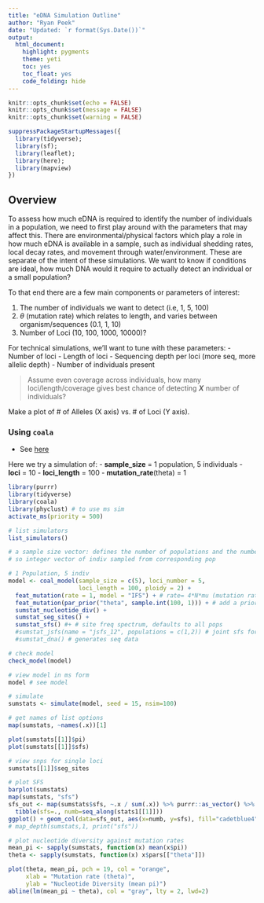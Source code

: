 ```yaml
---
title: "eDNA Simulation Outline"
author: "Ryan Peek"
date: "Updated: `r format(Sys.Date())`"
output: 
  html_document:
    highlight: pygments
    theme: yeti
    toc: yes
    toc_float: yes
    code_folding: hide
---
```


```r
knitr::opts_chunk$set(echo = FALSE)
knitr::opts_chunk$set(message = FALSE)
knitr::opts_chunk$set(warning = FALSE)

suppressPackageStartupMessages({
  library(tidyverse);
  library(sf);
  library(leaflet);
  library(here);
  library(mapview)
})

```

## Overview

To assess how much eDNA is required to identify the number of individuals in a population, we need to first play around with the parameters that may affect this. There are environmental/physical factors which play a role in how much eDNA is available in a sample, such as individual shedding rates, local decay rates, and movement through water/environment. These are separate of the intent of these simulations. We want to know if conditions are ideal, how much DNA would it require to actually detect an individual or a small population? 

To that end there are a few main components or parameters of interest:

 1. The number of individuals we want to detect (i.e, 1, 5, 100)
 2. $\theta$ (mutation rate) which relates to length, and varies between organism/sequences (0.1, 1, 10)
 3. Number of Loci (10, 100, 1000, 10000)?
 
For technical simulations, we'll want to tune with these parameters:
 - Number of loci
 - Length of loci
 - Sequencing depth per loci (more seq, more allelic depth)
 - Number of individuals present
 
 > Assume even coverage across individuals, how many loci/length/coverage gives best chance of detecting **_X_** number of individuals?
 
 Make a plot of # of Alleles (X axis) vs. # of Loci (Y axis).
 
 
### Using `coala`

 - See [here](https://cran.r-project.org/web/packages/coala/vignettes/coala-intro.html)

 
Here we try a simulation of:
 - **sample_size** = 1 population, 5 individuals
 - **loci** = 10
 - **loci_length** = 100
 - **mutation_rate**(theta) = 1

```r

library(purrr)
library(tidyverse)
library(coala)
library(phyclust) # to use ms sim
activate_ms(priority = 500)

# list simulators
list_simulators()

# a sample size vector: defines the number of populations and the number of individuals sampled from each pop
# so integer vector of indiv sampled from corresponding pop

# 1 Population, 5 indiv
model <- coal_model(sample_size = c(5), loci_number = 5, 
                    loci_length = 100, ploidy = 2) +
  feat_mutation(rate = 1, model = "IFS") + # rate= 4*N*mu (mutation rate per locus)
  feat_mutation(par_prior("theta", sample.int(100, 1))) + # add a prior
  sumstat_nucleotide_div() + 
  sumstat_seg_sites() + 
  sumstat_sfs() #+ # site freq spectrum, defaults to all pops
  #sumstat_jsfs(name = "jsfs_12", populations = c(1,2)) # joint sfs for 2 pops
  #sumstat_dna() # generates seq data

# check model
check_model(model)

# view model in ms form
model # see model

# simulate
sumstats <- simulate(model, seed = 15, nsim=100)

# get names of list options
map(sumstats, ~names(.x))[1]

plot(sumstats[[1]]$pi)
plot(sumstats[[1]]$sfs)

# view snps for single loci
sumstats[[1]]$seg_sites

# plot SFS
barplot(sumstats)
map(sumstats, "sfs")
sfs_out <- map(sumstats$sfs, ~.x / sum(.x)) %>% purrr::as_vector() %>% 
  tibble(sfs=., numb=seq_along(stats1[[1]]))
ggplot() + geom_col(data=sfs_out, aes(x=numb, y=sfs), fill="cadetblue4")
# map_depth(sumstats,1, print("sfs"))

# plot nucleotide diversity against mutation rates
mean_pi <- sapply(sumstats, function(x) mean(x$pi))
theta <- sapply(sumstats, function(x) x$pars[["theta"]])

plot(theta, mean_pi, pch = 19, col = "orange", 
     xlab = "Mutation rate (theta)",
     ylab = "Nucleotide Diversity (mean pi)")
abline(lm(mean_pi ~ theta), col = "gray", lty = 2, lwd=2)


```
 
 